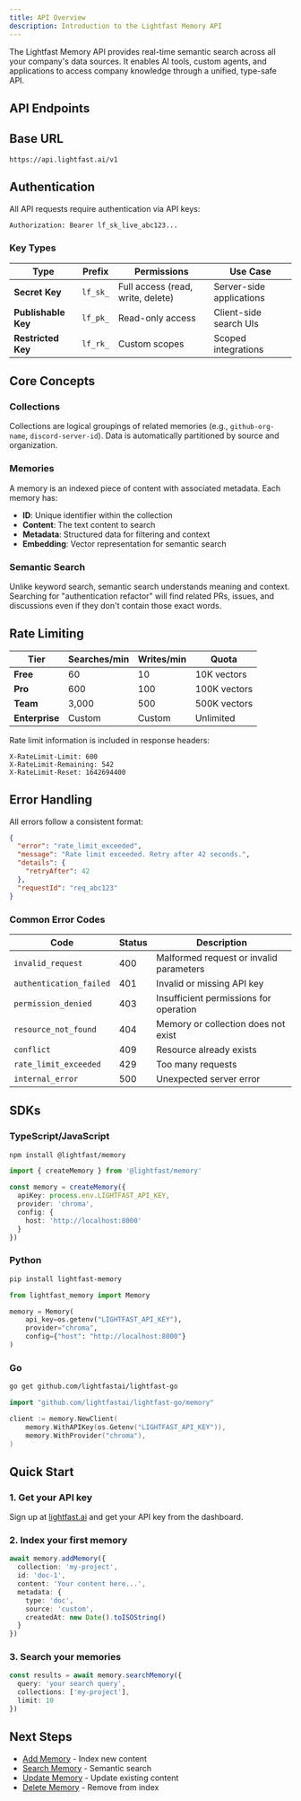 ```yaml
---
title: API Overview
description: Introduction to the Lightfast Memory API
---
```



The Lightfast Memory API provides real-time semantic search across all your company's data sources. It enables AI tools, custom agents, and applications to access company knowledge through a unified, type-safe API.

## API Endpoints

<ApiReferenceGrid>
  <ApiReferenceCard
    title="Add Memory"
    description="Index new content into a collection for semantic search"
    method="POST"
    path="/memories"
    href="/api/memory/addMemory"
  />
  <ApiReferenceCard
    title="List Memories"
    description="List all memories in a collection"
    method="GET"
    path="/memories"
    href="/api/memory/listMemories"
  />
  <ApiReferenceCard
    title="Get Memory"
    description="Retrieve a specific memory by ID from a collection"
    method="GET"
    path="/memories/{id}"
    href="/api/memory/getMemory"
  />
  <ApiReferenceCard
    title="Search Memories"
    description="Perform semantic search across your indexed memories"
    method="POST"
    path="/memories/search"
    href="/api/memory/searchMemories"
  />
  <ApiReferenceCard
    title="Update Memory"
    description="Update existing memory content or metadata"
    method="PUT"
    path="/memories/{id}"
    href="/api/memory/updateMemory"
  />
  <ApiReferenceCard
    title="Delete Memory"
    description="Remove a memory from the collection permanently"
    method="DELETE"
    path="/memories/{id}"
    href="/api/memory/deleteMemory"
  />
</ApiReferenceGrid>

## Base URL

```
https://api.lightfast.ai/v1
```

## Authentication

All API requests require authentication via API keys:

```bash
Authorization: Bearer lf_sk_live_abc123...
```

### Key Types

| Type | Prefix | Permissions | Use Case |
|------|--------|-------------|----------|
| **Secret Key** | `lf_sk_` | Full access (read, write, delete) | Server-side applications |
| **Publishable Key** | `lf_pk_` | Read-only access | Client-side search UIs |
| **Restricted Key** | `lf_rk_` | Custom scopes | Scoped integrations |

## Core Concepts

### Collections

Collections are logical groupings of related memories (e.g., `github-org-name`, `discord-server-id`). Data is automatically partitioned by source and organization.

### Memories

A memory is an indexed piece of content with associated metadata. Each memory has:
- **ID**: Unique identifier within the collection
- **Content**: The text content to search
- **Metadata**: Structured data for filtering and context
- **Embedding**: Vector representation for semantic search

### Semantic Search

Unlike keyword search, semantic search understands meaning and context. Searching for "authentication refactor" will find related PRs, issues, and discussions even if they don't contain those exact words.

## Rate Limiting

| Tier | Searches/min | Writes/min | Quota |
|------|--------------|------------|-------|
| **Free** | 60 | 10 | 10K vectors |
| **Pro** | 600 | 100 | 100K vectors |
| **Team** | 3,000 | 500 | 500K vectors |
| **Enterprise** | Custom | Custom | Unlimited |

Rate limit information is included in response headers:

```http
X-RateLimit-Limit: 600
X-RateLimit-Remaining: 542
X-RateLimit-Reset: 1642694400
```

## Error Handling

All errors follow a consistent format:

```json
{
  "error": "rate_limit_exceeded",
  "message": "Rate limit exceeded. Retry after 42 seconds.",
  "details": {
    "retryAfter": 42
  },
  "requestId": "req_abc123"
}
```

### Common Error Codes

| Code | Status | Description |
|------|--------|-------------|
| `invalid_request` | 400 | Malformed request or invalid parameters |
| `authentication_failed` | 401 | Invalid or missing API key |
| `permission_denied` | 403 | Insufficient permissions for operation |
| `resource_not_found` | 404 | Memory or collection does not exist |
| `conflict` | 409 | Resource already exists |
| `rate_limit_exceeded` | 429 | Too many requests |
| `internal_error` | 500 | Unexpected server error |

## SDKs

### TypeScript/JavaScript

```bash
npm install @lightfast/memory
```

```typescript
import { createMemory } from '@lightfast/memory'

const memory = createMemory({
  apiKey: process.env.LIGHTFAST_API_KEY,
  provider: 'chroma',
  config: {
    host: 'http://localhost:8000'
  }
})
```

### Python

```bash
pip install lightfast-memory
```

```python
from lightfast_memory import Memory

memory = Memory(
    api_key=os.getenv("LIGHTFAST_API_KEY"),
    provider="chroma",
    config={"host": "http://localhost:8000"}
)
```

### Go

```bash
go get github.com/lightfastai/lightfast-go
```

```go
import "github.com/lightfastai/lightfast-go/memory"

client := memory.NewClient(
    memory.WithAPIKey(os.Getenv("LIGHTFAST_API_KEY")),
    memory.WithProvider("chroma"),
)
```

## Quick Start

### 1. Get your API key

Sign up at [lightfast.ai](https://lightfast.ai) and get your API key from the dashboard.

### 2. Index your first memory

```typescript
await memory.addMemory({
  collection: 'my-project',
  id: 'doc-1',
  content: 'Your content here...',
  metadata: {
    type: 'doc',
    source: 'custom',
    createdAt: new Date().toISOString()
  }
})
```

### 3. Search your memories

```typescript
const results = await memory.searchMemory({
  query: 'your search query',
  collections: ['my-project'],
  limit: 10
})
```

## Next Steps

- [Add Memory](/api/memory/addMemory) - Index new content
- [Search Memory](/api/memory/searchMemories) - Semantic search
- [Update Memory](/api/memory/updateMemory) - Update existing content
- [Delete Memory](/api/memory/deleteMemory) - Remove from index